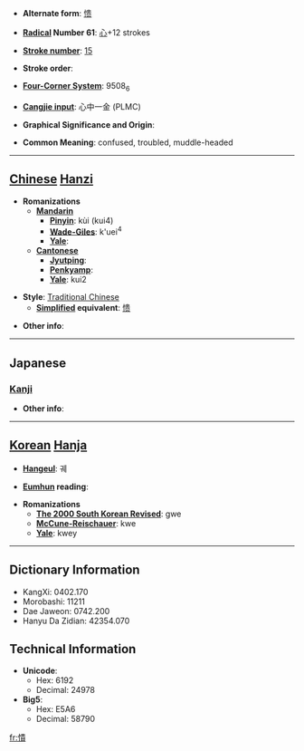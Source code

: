 * '''Alternate form''': [[愦]]

* '''[[Wiktionary:Chinese radical index| Radical]] Number 61''': [[Wiktionary:Chinese radical index 心|心]]+12 strokes

* '''[[Wiktionary:Chinese total strokes index|Stroke number]]''': [[Wiktionary:Chinese total strokes index 15|15]]

* '''Stroke order''': 

* '''[[Wiktionary:Chinese four corner index|Four-Corner System]]''': 9508<sub>6</sub>

* '''[[Wiktionary:Chinese Cangjie index|Cangjie input]]''': 心中一金 (PLMC)

* '''Graphical Significance and Origin''': 

* '''Common Meaning''': confused, troubled, muddle-headed

----

== [[Chinese]] [[Hanzi]] ==

* '''Romanizations'''
** '''[[Mandarin]]'''
*** '''[[Pinyin]]''': kùi (kui4)
*** '''[[Wade-Giles]]''': k'uei<sup>4</sup>
*** '''[[Yale]]''': 
** '''[[Cantonese]]'''
*** '''[[Jyutping]]''':
*** '''[[Penkyamp]]''': 
*** '''[[Yale]]''': kui2

* '''Style''': [[Traditional Chinese]] 
** '''[[Simplified Chinese|Simplified]] equivalent''': [[愦]]

* '''Other info''': 

----

==Japanese==
===[[Kanji]]===
{{kanji|on readings=[[かい]] (kai), [[がい]] (gai)|kun readings=[[みだれる]] (midareru)}}

* '''Other info''':  

----

== [[Korean]] [[Hanja]] ==

* '''[[Hangeul]]''': 궤

* '''[[Eumhun]] reading''': 

* '''Romanizations'''
** '''[[The 2000 South Korean Revised Romanization|The 2000 South Korean Revised]]''': gwe
** '''[[McCune-Reischauer]]''': kwe
** '''[[Yale]]''': kwey

----

== Dictionary Information ==

* KangXi: 0402.170
* Morobashi: 11211
* Dae Jaweon: 0742.200
* Hanyu Da Zidian: 42354.070

== Technical Information ==

* '''Unicode''':
** Hex: 6192
** Decimal: 24978
* '''Big5''':
** Hex: E5A6
** Decimal: 58790

[[fr:憒]]